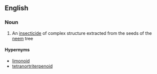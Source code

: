 ==English==

===Noun===
{{wikipedia}}
{{en-noun}}

# An [[insecticide]] of complex structure extracted from the seeds of the [[neem]] tree

====Hypernyms====
* [[limonoid]]
* [[tetranortriterpenoid]]